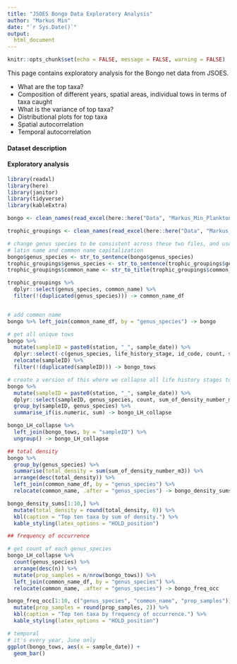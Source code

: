 ```yaml
---
title: "JSOES Bongo Data Exploratory Analysis"
author: "Markus Min"
date: "`r Sys.Date()`"
output:
  html_document
---
```

```r
knitr::opts_chunk$set(echo = FALSE, message = FALSE, warning = FALSE)
```

This page contains exploratory analysis for the Bongo net data from JSOES.

- What are the top taxa?
- Composition of different years, spatial areas, individual tows in terms of taxa caught
- What is the variance of top taxa?
- Distributional plots for top taxa
- Spatial autocorrelation
- Temporal autocorrelation


#### Dataset description


#### Exploratory analysis

```r
library(readxl)
library(here)
library(janitor)
library(tidyverse)
library(kableExtra)

bongo <- clean_names(read_excel(here::here("Data", "Markus_Min_Plankton Density for Trophic Summary Query_10.11.24.xlsx")))

trophic_groupings <- clean_names(read_excel(here::here("Data", "Markus_Min_Trophic Groupings_10.2.24.xlsx")))

# change genus species to be consistent across these two files, and usual 
# latin name and common name capitalization
bongo$genus_species <- str_to_sentence(bongo$genus_species)
trophic_groupings$genus_species <- str_to_sentence(trophic_groupings$genus_species)
trophic_groupings$common_name <- str_to_title(trophic_groupings$common_name)

trophic_groupings %>% 
  dplyr::select(genus_species, common_name) %>% 
  filter(!(duplicated(genus_species))) -> common_name_df


# add common name
bongo %>% left_join(common_name_df, by = "genus_species") -> bongo

# get all unique tows
bongo %>% 
  mutate(sampleID = paste0(station, "_", sample_date)) %>% 
  dplyr::select(-c(genus_species, life_history_stage, id_code, count, sum_of_density_number_m3)) %>% 
  relocate(sampleID) %>% 
  filter(!(duplicated(sampleID))) -> bongo_tows

# create a version of this where we collapse all life history stages together
bongo %>% 
  mutate(sampleID = paste0(station, "_", sample_date)) %>% 
  dplyr::select(sampleID, genus_species, count, sum_of_density_number_m3) %>% 
  group_by(sampleID, genus_species) %>% 
  summarise_if(is.numeric, sum) -> bongo_LH_collapse

bongo_LH_collapse %>% 
  left_join(bongo_tows, by = "sampleID") %>% 
  ungroup() -> bongo_LH_collapse
```

```r
## total density
bongo %>% 
  group_by(genus_species) %>% 
  summarise(total_density = sum(sum_of_density_number_m3)) %>% 
  arrange(desc(total_density)) %>% 
  left_join(common_name_df, by = "genus_species") %>% 
  relocate(common_name, .after = "genus_species") -> bongo_density_sums

bongo_density_sums[1:10,] %>% 
  mutate(total_density = round(total_density, 0)) %>% 
  kbl(caption = "Top ten taxa by sum of density.") %>% 
  kable_styling(latex_options = "HOLD_position")

## frequency of occurrence

# get count of each genus_species
bongo_LH_collapse %>% 
  count(genus_species) %>% 
  arrange(desc(n)) %>% 
  mutate(prop_samples = n/nrow(bongo_tows)) %>% 
  left_join(common_name_df, by = "genus_species") %>% 
  relocate(common_name, .after = "genus_species") -> bongo_freq_occ

bongo_freq_occ[1:10, c("genus_species", "common_name", "prop_samples")] %>% 
  mutate(prop_samples = round(prop_samples, 2)) %>% 
  kbl(caption = "Top ten taxa by frequency of occurrence.") %>% 
  kable_styling(latex_options = "HOLD_position")

```

```r

# temporal
# it's every year, June only
ggplot(bongo_tows, aes(x = sample_date)) +
  geom_bar()



```


